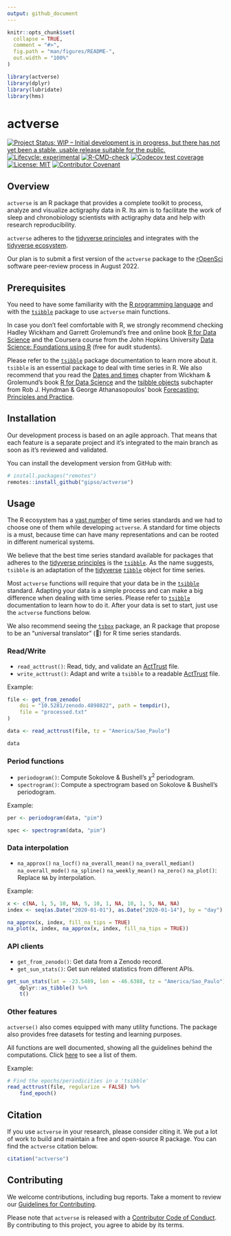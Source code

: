 ```yaml
---
output: github_document
---
```


<!-- README.md is generated from README.Rmd. Please edit that file -->

```r
knitr::opts_chunk$set(
  collapse = TRUE,
  comment = "#>",
  fig.path = "man/figures/README-",
  out.width = "100%"
)

library(actverse)
library(dplyr)
library(lubridate)
library(hms)
```

# actverse

<!-- badges: start -->
[![Project Status: WIP – Initial development is in progress, but there has not yet been a stable, usable release suitable for the public.](https://www.repostatus.org/badges/latest/wip.svg)](https://www.repostatus.org/#wip)
[![Lifecycle: experimental](https://img.shields.io/badge/lifecycle-experimental-orange.svg)](https://lifecycle.r-lib.org/articles/stages.html)
[![R-CMD-check](https://github.com/gipso/actverse/workflows/R-CMD-check/badge.svg)](https://github.com/gipso/actverse/actions)
[![Codecov test coverage](https://codecov.io/gh/gipso/actverse/branch/main/graph/badge.svg)](https://app.codecov.io/gh/gipso/actverse?branch=main)
[![License: MIT](https://img.shields.io/badge/license-MIT-green)](https://choosealicense.com/licenses/mit/)
[![Contributor Covenant](https://img.shields.io/badge/Contributor%20Covenant-v2.0%20adopted-ff69b4.svg)](https://gipso.github.io/actverse/CODE_OF_CONDUCT.html)
<!-- badges: end -->

## Overview

`actverse` is an R package that provides a complete toolkit to process, analyze and visualize actigraphy data in R. Its aim is to facilitate the work of sleep and chronobiology scientists with actigraphy data and help with research reproducibility.

`actverse` adheres to the [tidyverse principles](https://tidyverse.tidyverse.org/articles/manifesto.html) and integrates with the [tidyverse ecosystem](https://www.tidyverse.org/).

Our plan is to submit a first version of the `actverse` package to the [rOpenSci](https://ropensci.org/) software peer-review process in August 2022.

## Prerequisites

You need to have some familiarity with the [R programming language](https://www.r-project.org/) and with the [`tsibble`](https://tsibble.tidyverts.org/index.html) package to use `actverse` main functions.

In case you don't feel comfortable with R, we strongly recommend checking Hadley Wickham and Garrett Grolemund's free and online book [R for Data Science](https://r4ds.had.co.nz/) and the Coursera course from the John Hopkins University [Data Science: Foundations using R](https://www.coursera.org/specializations/data-science-foundations-r) (free for audit students).

Please refer to the [`tsibble`](https://tsibble.tidyverts.org/index.html) package documentation to learn more about it. `tsibble` is an essential package to deal with time series in R. We also recommend that you read the [Dates and times](https://r4ds.had.co.nz/dates-and-times.html) chapter from Wickham & Grolemund's book [R for Data Science](https://r4ds.had.co.nz/) and the [tsibble objects](https://otexts.com/fpp3/tsibbles.html) subchapter from Rob J. Hyndman  & George Athanasopoulos' book [Forecasting: Principles and Practice](https://otexts.com/fpp3/).

## Installation

Our development process is based on an agile approach. That means that each feature is a separate project and it's integrated to the main branch as soon as it's reviewed and validated.

You can install the development version from GitHub with:

``` r
# install.packages("remotes")
remotes::install_github("gipso/actverse")
```

## Usage

The R ecosystem has a [vast number](https://cran.r-project.org/view=TimeSeries) of time series standards and we had to choose one of them while developing `actverse`. A standard for time objects is a must, because time can have many representations and can be rooted in  different numerical systems.

We believe that the best time series standard available for packages that adheres to the [tidyverse principles](https://tidyverse.tidyverse.org/articles/manifesto.html) is the [`tsibble`](https://tsibble.tidyverts.org/index.html). As the name suggests, `tsibble` is an adaptation of the [tidyverse](https://www.tidyverse.org/) [`tibble`](https://tibble.tidyverse.org/) object for time series.

Most `actverse` functions will require that your data be in the [`tsibble`](https://tsibble.tidyverts.org/index.html) standard. Adapting your data is a simple process and can make a big difference when dealing with time series. Please refer to [`tsibble`](https://tsibble.tidyverts.org/index.html) documentation to learn how to do it. After your data is set to start, just use the `actverse` functions below.

We also recommend seeing the [`tsbox`](https://www.tsbox.help/) package, an R
package that propose to be an "universal translator" (🖖) for R time series standards.

### Read/Write

* `read_acttrust()`: Read, tidy, and validate an [ActTrust](https://www.condorinst.com.br/acttrust-actigrafo/) file.
* `write_acttrust()`: Adapt and write a `tsibble` to a readable [ActTrust](https://www.condorinst.com.br/acttrust-actigrafo/) file.

Example:

```r
file <- get_from_zenodo(
    doi = "10.5281/zenodo.4898822", path = tempdir(),
    file = "processed.txt"
)

data <- read_acttrust(file, tz = "America/Sao_Paulo")

data
```

### Period functions

* `periodogram()`: Compute Sokolove & Bushell's $\chi^{2}$ periodogram.
* `spectrogram()`: Compute a spectrogram based on Sokolove & Bushell's periodogram.

Example:

```r
per <- periodogram(data, "pim")

spec <- spectrogram(data, "pim")
```

### Data interpolation

* `na_approx()` `na_locf()` `na_overall_mean()` `na_overall_median()` `na_overall_mode()` `na_spline()` `na_weekly_mean()` `na_zero()` `na_plot()`: Replace `NA` by interpolation.

Example:

```r
x <- c(NA, 1, 5, 10, NA, 5, 10, 1, NA, 10, 1, 5, NA, NA)
index <- seq(as.Date("2020-01-01"), as.Date("2020-01-14"), by = "day")

na_approx(x, index, fill_na_tips = TRUE)
na_plot(x, index, na_approx(x, index, fill_na_tips = TRUE))
```

### API clients

* `get_from_zenodo()`: Get data from a Zenodo record.
* `get_sun_stats()`: Get sun related statistics from different APIs.

```r
get_sun_stats(lat = -23.5489, lon = -46.6388, tz = "America/Sao_Paulo") %>%
    dplyr::as_tibble() %>% 
    t()
```

### Other features

`actverse()` also comes equipped with many utility functions. The package also provides free datasets for testing and learning purposes.

All functions are well documented, showing all the guidelines behind the computations. Click [here](http://gipso.github.io/actverse) to see a list of them.

Example:

```r
# Find the epochs/periodicities in a 'tsibble'
read_acttrust(file, regularize = FALSE) %>%
    find_epoch()
```

## Citation

If you use `actverse` in your research, please consider citing it. We put a lot of work to build and maintain a free and open-source R package. You can find the `actverse` citation below.

```r
citation("actverse")
```

## Contributing

We welcome contributions, including bug reports. Take a moment to review our [Guidelines for Contributing](https://gipso.github.io/actverse/CONTRIBUTING.html).

Please note that `actverse` is released with a [Contributor Code of Conduct](https://gipso.github.io/actverse/CODE_OF_CONDUCT.html). By contributing to this project, you agree to abide by its terms.
